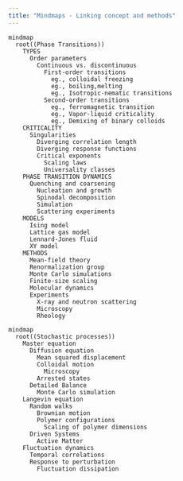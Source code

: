 ```yaml
---
title: "Mindmaps - Linking concept and methods"
---
```


```mermaid
mindmap
  root((Phase Transitions))
    TYPES
      Order parameters
        Continuous vs. discontinuous
          First-order transitions            
            eg., colloidal freezing
            eg., boiling,melting
            eg., Isotropic-nematic transitions
          Second-order transitions
            eg., ferromagnetic transition
            eg., Vapor-liquid criticality
            eg., Demixing of binary colloids
    CRITICALITY
      Singularities
        Diverging correlation length
        Diverging response functions
        Critical exponents
          Scaling laws
          Universality classes   
    PHASE TRANSITION DYNAMICS
      Quenching and coarsening
        Nucleation and growth
        Spinodal decomposition
        Simulation
        Scattering experiments
    MODELS
      Ising model
      Lattice gas model
      Lennard-Jones fluid
      XY model
    METHODS
      Mean-field theory
      Renormalization group
      Monte Carlo simulations
      Finite-size scaling
      Molecular dynamics
      Experiments
        X-ray and neutron scattering
        Microscopy
        Rheology

```


```mermaid
mindmap
  root((Stochastic processes))
    Master equation
      Diffusion equation
        Mean squared displacement
        Colloidal motion
          Microscopy
        Arrested states
      Detailed Balance
        Monte Carlo simulation
    Langevin equation
      Random walks
        Brownian motion
        Polymer configurations
          Scaling of polymer dimensions
      Driven Systems
        Active Matter
    Fluctuation dynamics
      Temporal correlations
      Response to perturbation
        Fluctuation dissipation

```